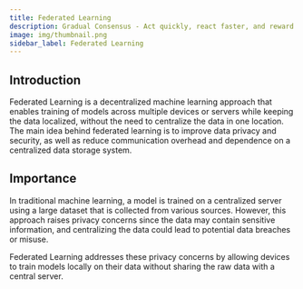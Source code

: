 ```yaml
---
title: Federated Learning
description: Gradual Consensus - Act quickly, react faster, and reward slowly.
image: img/thumbnail.png
sidebar_label: Federated Learning
---
```



## Introduction

Federated Learning is a decentralized machine learning approach that enables training of models across multiple devices or servers while keeping the data localized, without the need to centralize the data in one location. The main idea behind federated learning is to improve data privacy and security, as well as reduce communication overhead and dependence on a centralized data storage system.

<VideoPlayer link="https://www.youtube.com/watch?v=X8YYWunttOY&ab_channel=GoogleCloudTech" />

## Importance

In traditional machine learning, a model is trained on a centralized server using a large dataset that is collected from various sources. However, this approach raises privacy concerns since the data may contain sensitive information, and centralizing the data could lead to potential data breaches or misuse.

Federated Learning addresses these privacy concerns by allowing devices to train models locally on their data without sharing the raw data with a central server.

